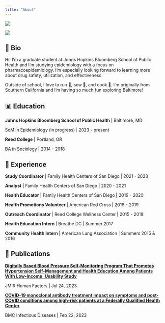 ```yaml
---
title: "About"
---
```


::: {layout="[1,1]"}

![](alaska5.png)

![](alaska4.png)
:::

## 🍉 Bio

Hi! I'm a graduate student at Johns Hopkins Bloomberg School of Public Health and I'm studying epidemiology with a focus on pharmacoepidemiology. I'm especially looking forward to learning more about drug safety, utilization, and effectiveness. 

Outside of school, I love to run 👟, sew 🧵, and cook 🥗. I'm originally from Southern California and I'm having so much fun exploring Baltimore!

## 📊 Education

**Johns Hopkins Bloomberg School of Public Health** \| Baltimore, MD

ScM in Epidemiology (in progress) \| 2023 - present

**Reed College** \| Portland, OR

BA in Sociology \| 2014 - 2018

## 🌳 Experience

**Study Coordinator** \| Family Health Centers of San Diego \| 2021 - 2023

**Analyst** \| Family Health Centers of San Diego \| 2020 - 2021

**Health Educator** \| Family Health Centers of San Diego \| 2019 - 2020

**Health Promotions Volunteer** \| American Red Cross \| 2018 - 2019

**Outreach Coordinator** \| Reed College Wellness Center \| 2015 - 2018

**Health Education Intern** \| Breathe DC \| Summer 2017

**Community Health Intern** \| American Lung Association \| Summers 2015 & 2016

## 📓 Publications

[**Digitally Based Blood Pressure Self-Monitoring Program That Promotes Hypertension Self-Management and Health Education Among Patients With Low-Income: Usability Study**](https://pubmed.ncbi.nlm.nih.gov/37486745/)

JMIR Human Factors \| Jul 24, 2023

[**COVID-19 monoclonal antibody treatment impact on symptoms and post-COVID conditions among high-risk patients at a Federally Qualified Health Center**](https://pubmed.ncbi.nlm.nih.gov/36814187/)

BMC Infectious Diseases \| Feb 22, 2023
